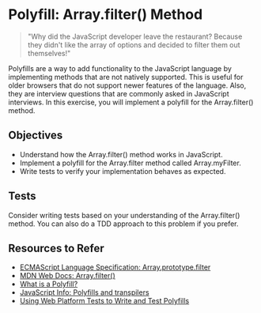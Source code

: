 
# Polyfill: Array.filter() Method

> "Why did the JavaScript developer leave the restaurant? Because they didn't like the array of options and decided to filter them out themselves!"

Polyfills are a way to add functionality to the JavaScript language by implementing methods that are not natively supported. This is useful for older browsers that do not support newer features of the language. Also, they are interview questions that are commonly asked in JavaScript interviews. In this exercise, you will implement a polyfill for the Array.filter() method.

## Objectives

- Understand how the Array.filter() method works in JavaScript.
- Implement a polyfill for the Array.filter method called Array.myFilter.
- Write tests to verify your implementation behaves as expected.

## Tests

Consider writing tests based on your understanding of the Array.filter() method. You can also do a TDD approach to this problem if you prefer.

## Resources to Refer

- [ECMAScript Language Specification: Array.prototype.filter](https://tc39.es/ecma262/multipage/indexed-collections.html#sec-array.prototype.filter)
- [MDN Web Docs: Array.filter()](https://developer.mozilla.org/en-US/docs/Web/JavaScript/Reference/Global_Objects/Array/filter)
- [What is a Polyfill?](https://remysharp.com/2010/10/08/what-is-a-polyfill)
- [JavaScript Info: Polyfills and transpilers](https://javascript.info/polyfills)
- [Using Web Platform Tests to Write and Test Polyfills](https://www.oddbird.net/2023/05/01/web-platform-tests-polyfills/)
